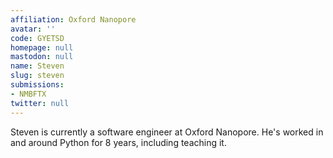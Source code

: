 ```yaml
---
affiliation: Oxford Nanopore
avatar: ''
code: GYETSD
homepage: null
mastodon: null
name: Steven
slug: steven
submissions:
- NMBFTX
twitter: null
---
```


Steven is currently a software engineer at Oxford Nanopore. He's worked in and around Python for 8 years, including teaching it.
